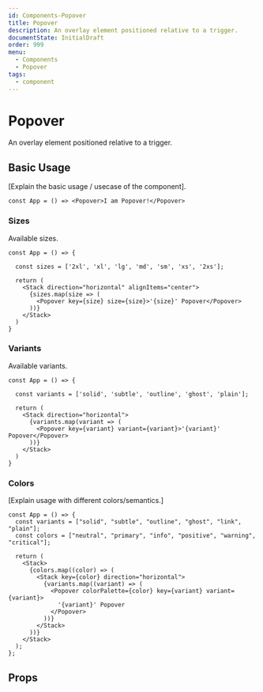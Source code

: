 ```yaml
---
id: Components-Popover
title: Popover
description: An overlay element positioned relative to a trigger.
documentState: InitialDraft
order: 999
menu:
  - Components
  - Popover
tags:
  - component
---
```


# Popover

An overlay element positioned relative to a trigger.

## Basic Usage

[Explain the basic usage / usecase of the component].

```jsx-live
const App = () => <Popover>I am Popover!</Popover>
```


### Sizes

Available sizes.

```jsx-live
const App = () => {

  const sizes = ['2xl', 'xl', 'lg', 'md', 'sm', 'xs', '2xs'];

  return (
    <Stack direction="horizontal" alignItems="center">
      {sizes.map(size => (
        <Popover key={size} size={size}>'{size}' Popover</Popover>
      ))}
    </Stack>
  )
}
```

### Variants

Available variants.

```jsx-live
const App = () => {

  const variants = ['solid', 'subtle', 'outline', 'ghost', 'plain'];

  return (
    <Stack direction="horizontal">
      {variants.map(variant => (
        <Popover key={variant} variant={variant}>'{variant}' Popover</Popover>
      ))}
    </Stack>
  )
}
```

### Colors

[Explain usage with different colors/semantics.]

```jsx-live
const App = () => {
  const variants = ["solid", "subtle", "outline", "ghost", "link", "plain"];
  const colors = ["neutral", "primary", "info", "positive", "warning", "critical"];

  return (
    <Stack>
      {colors.map((color) => (
        <Stack key={color} direction="horizontal">
          {variants.map((variant) => (
            <Popover colorPalette={color} key={variant} variant={variant}>
              '{variant}' Popover
            </Popover>
          ))}
        </Stack>
      ))}
    </Stack>
  );
};
```

## Props

<PropsTable id="Popover" />
